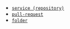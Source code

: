 - [`service (repository)`](https://developer.atlassian.com/cloud/bitbucket/rest/api-group-repositories/#api-repositories-workspace-repo-slug-get)
- [`pull-request`](https://developer.atlassian.com/cloud/bitbucket/rest/api-group-pullrequests/#api-repositories-workspace-repo-slug-pullrequests-pull-request-id-get)
- [`folder`](https://developer.atlassian.com/cloud/bitbucket/rest/api-group-source/#api-repositories-workspace-repo-slug-src-commit-path-get)

